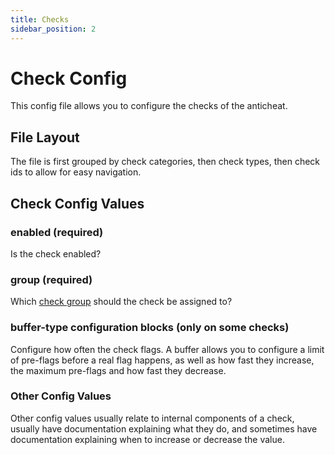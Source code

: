 ```yaml
---
title: Checks
sidebar_position: 2
---
```


# Check Config
This config file allows you to configure the checks of the anticheat.

## File Layout

The file is first grouped by check categories, then check types, then check ids to allow for easy navigation.

## Check Config Values

### enabled (required)
Is the check enabled?

### group (required)
Which [check group](/Apollo/Configuration/checkgroups) should the check be assigned to?

### buffer-type configuration blocks (only on some checks)
Configure how often the check flags. A buffer allows you to configure a limit of pre-flags before a real flag happens, as well as how fast they increase, the maximum pre-flags and how fast they decrease.

### Other Config Values
Other config values usually relate to internal components of a check, usually have documentation explaining what they do, and sometimes have documentation explaining when to increase or decrease the value.